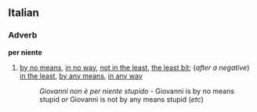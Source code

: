 ==Italian==
===Adverb===
'''per niente'''

#[[by no means]], [[in no way]], [[not in the least]], [[the least bit]]; (''after a negative'') [[in the least]], [[by any means]], [[in any way]]
#:''Giovanni non è per niente stupido'' - Giovanni is by no means stupid ''or'' Giovanni is not by any means stupid (''etc'')